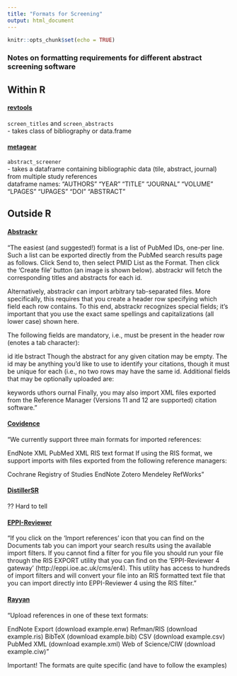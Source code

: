 ```yaml
---
title: "Formats for Screening"
output: html_document
---
```


```r
knitr::opts_chunk$set(echo = TRUE)
```

### Notes on formatting requirements for different abstract screening software      

## Within R      

#### [revtools](http://revtools.net/docs/Screening.html)         
`screen_titles` and `screen_abstracts`         
- takes class of bibliography or data.frame    

#### [metagear](https://cran.r-project.org/web/packages/metagear/vignettes/metagear_basic_vignette_v0.4.pdf)         
`abstract_screener`     
- takes a dataframe containing bibliographic data (tile, abstract, journal) from
multiple study references      
dataframe names: "AUTHORS" "YEAR" "TITLE" "JOURNAL" "VOLUME" "LPAGES" "UPAGES" "DOI"
"ABSTRACT"     

## Outside R      

#### [Abstrackr](http://abstrackr.cebm.brown.edu/account/my_work)      

"The easiest (and suggested!) format is a list of PubMed IDs, one-per line. Such a list can be exported directly from the PubMed search results page as follows. Click Send to, then select PMID List as the Format. Then click the 'Create file' button (an image is shown below). abstrackr will fetch the corresponding titles and abstracts for each id.         

Alternatively, abstrackr can import arbitrary tab-separated files. More specifically, this requires that you create a header row specifying which field each row contains. To this end, abstrackr recognizes special fields; it's important that you use the exact same spellings and capitalizations (all lower case) shown here.        

The following fields are mandatory, i.e., must be present in the header row (\t denotes a tab character):

id \t title \t abstract
Though the abstract for any given citation may be empty. The id may be anything you'd like to use to identify your citations, though it must be unique for each (i.e., no two rows may have the same id. Additional fields that may be optionally uploaded are:

keywords \t authors \t journal
Finally, you may also import XML files exported from the Reference Manager (Versions 11 and 12 are supported) citation software."       

#### [Covidence](https://www.covidence.org/home)         
"We currently support three main formats for imported references:      

EndNote XML
PubMed XML
RIS text format
If using the RIS format, we support imports with files exported from the following reference managers:

Cochrane Registry of Studies
EndNote
Zotero
Mendeley
RefWorks"      

#### [DistillerSR](https://www.evidencepartners.com/products/distillersr-systematic-review-software/)     
?? Hard to tell     

#### [EPPI-Reviewer](https://eppi.ioe.ac.uk/CMS/Default.aspx?alias=eppi.ioe.ac.uk/cms/er4&)      
"If you click on the ‘Import references’ icon that you can find on the Documents tab you can import your search results using the available import filters. If you cannot find a filter for you file you should run your file through the RIS EXPORT utility that you can find on the ‘EPPI-Reviewer 4 gateway’ (http://eppi.ioe.ac.uk/cms/er4).  This utility has access to hundreds of import filters and will convert your file into an RIS formatted text file that you can import directly into EPPI-Reviewer 4 using the RIS filter."     

#### [Rayyan](https://rayyan.qcri.org/welcome)    
"Upload references in one of these text formats:

EndNote Export (download example.enw)
Refman/RIS (download example.ris)
BibTeX (download example.bib)
CSV (download example.csv)
PubMed XML (download example.xml)
Web of Science/CIW (download example.ciw)"    

Important! The formats are quite specific (and have to follow the examples)       
